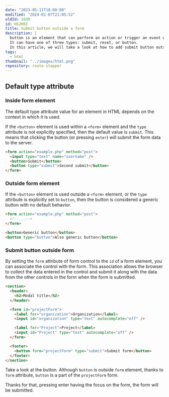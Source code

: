 ```yaml
---
date: "2023-05-11T18:00:00"
modified: "2024-01-07T21:05:52"
oldId: 1699
id: HS2K6I
title: Submit button outside a form
description: |
  button is an element that can perform an action or trigger an event when clicked.
  It can have one of three types: submit, reset, or button.
  In this article, we will take a look at how to add submit button outside a form.
tags:
  - html
thumbnail: "../images/html.png"
repository: route-stepper
---
```



## Default type attribute

### Inside form element

The default type attribute value for an element in HTML depends on the context in which it is used.

If the `<button>` element is used within a `<form>` element and the `type`
attribute is not explicitly specified, then the default value is `submit`.
This means that clicking the button (or pressing `enter`) will submit the form data to the server.

```html
<form action="example.php" method="post">
  <input type="text" name="username" />
  <button>Submit</button>
  <button type="submit">Second submit</button>
</form>
```

### Outside form element

If the `<button>` element is used outside a `<form>` element, or the `type`
attribute is explicitly set to `button`, then the button is considered a generic button with no default behavior.

```html
<form action="example.php" method="post">
  <!--...-->
</form>

<button>Generic button</button>
<button type="button">Also generic button</button>
```

### Submit button outside form

By setting the `form` attribute of form control to the `id` of a form element, you can associate the control with the form.
This association allows the browser to collect the data entered in the control
and submit it along with the data from the other controls in the form when the form is submitted.

```html
<section>
  <header>
    <h2>Modal title</h2>
  </header>

  <form id="projectForm">
    <label for="organization">Organization</label>
    <input id="organization" type="text" autocomplete="off" />

    <label for="Project">Project</label>
    <input id="Project" type="text" autocomplete="off" />
  </form>

  <footer>
    <button form="projectForm" type="submit">Submit form</button>
  </footer>
</section>
```

<Note type="HELPFUL">

Take a look at the button. Although `button` is outside `form` element, thanks to `form` attribute, `button` is a part of the `projectForm` form.

Thanks for that, pressing enter having the focus on the form, the form will be submitted.

</Note>
